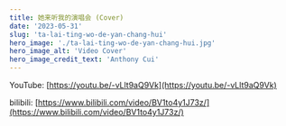 ```yaml
---
title: 她来听我的演唱会 (Cover)
date: '2023-05-31'
slug: 'ta-lai-ting-wo-de-yan-chang-hui'
hero_image: './ta-lai-ting-wo-de-yan-chang-hui.jpg'
hero_image_alt: 'Video Cover'
hero_image_credit_text: 'Anthony Cui'
---
```


YouTube: [https://youtu.be/-vLlt9aQ9Vk](https://youtu.be/-vLlt9aQ9Vk)

bilibili: [https://www.bilibili.com/video/BV1to4y1J73z/](https://www.bilibili.com/video/BV1to4y1J73z/)